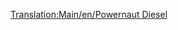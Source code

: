 [[Translation:Main/en/Powernaut Diesel]]{{en/-}}{{Template:Treni/It
|Image=[[File:en/Powernautdiesel.png]]
|Name=Powernaut Diesel
|Cost=€ 46.874
|Speed=152 kph (95 mph)
|Weight=120 t
|Power=2.028 hp (1,492 kW)
|Annual=€ 4.112
|Designed=1977
|Lifespan=20 
|Capacity=N/A
|Description=L'altro treno diesel nel paese dei giocattoli, un passo avanti rispetto al Ploddyphut Diesel.
|Real-life=Immaginario
}}